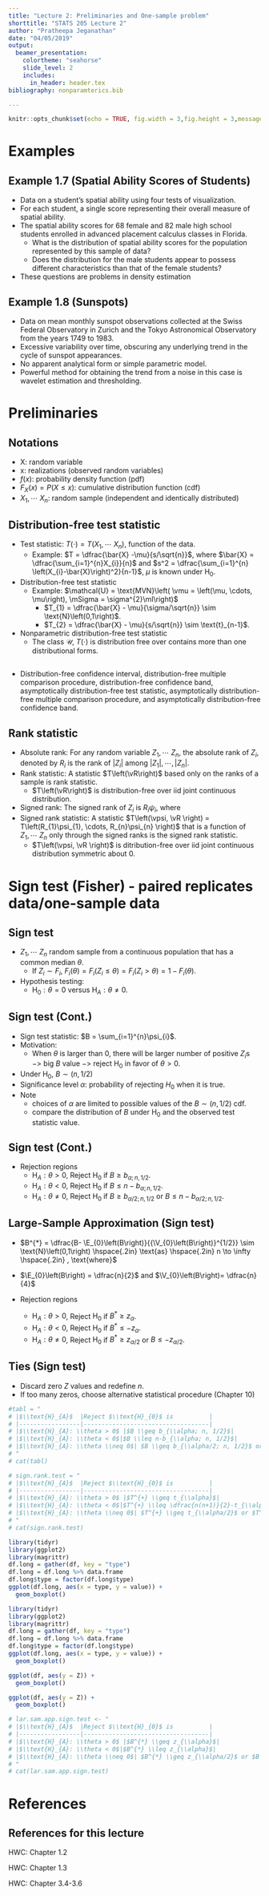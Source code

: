 ```yaml
---
title: "Lecture 2: Preliminaries and One-sample problem"
shorttitle: "STATS 205 Lecture 2"
author: "Pratheepa Jeganathan"
date: "04/05/2019"
output: 
  beamer_presentation:
    colortheme: "seahorse"
    slide_level: 2
    includes:
      in_header: header.tex
bibliography: nonparamterics.bib

---
```


```r
knitr::opts_chunk$set(echo = TRUE, fig.width = 3,fig.height = 3,message=FALSE, warning=FALSE)
```

# Examples

## Example 1.7 (Spatial Ability Scores of Students)
- Data on a student’s spatial ability using four tests of visualization.
- For each student, a single score representing their overall measure of spatial ability. 
- The spatial ability scores for 68 female and 82 male
high school students enrolled in advanced placement calculus classes in Florida.
    - What is the distribution of spatial ability scores
for the population represented by this sample of data?
    - Does the distribution for the male students appear to possess different characteristics than that of the female students? 
- These questions are problems in density estimation

## Example 1.8 (Sunspots)
-  Data on mean monthly sunspot observations
collected at the Swiss Federal Observatory in Zurich and the Tokyo Astronomical Observatory from the years 1749 to 1983.
- Excessive variability over time, obscuring any underlying trend in the cycle of sunspot appearances.
- No apparent analytical form or simple parametric model.
- Powerful method for obtaining the trend from a noise in this case is wavelet estimation and thresholding.

#  Preliminaries

## Notations

- X: random variable
- x: realizations (observed random variables)
- $f(x)$: probability density function (pdf)
- $F_{X}(x) =  P(X \leq x )$: cumulative distribution function (cdf)
- $X_{1}, \cdots\ X_{n}$: random sample (independent and identically distributed)

## Distribution-free test statistic

- Test statistic: $T\left(\cdot\right) = T\left(X_{1}, \cdots\ X_{n}\right)$, function of the data.
    - Example: $T = \dfrac{\bar{X} -\mu}{s/\sqrt{n}}$, where $\bar{X} = \dfrac{\sum_{i=1}^{n}X_{i}}{n}$ and $s^2 = \dfrac{\sum_{i=1}^{n} \left(X_{i}-\bar{X}\right)^2}{n-1}$, $\mu$ is known under $\text{H}_{0}$.
    
-  Distribution-free test statistic
    - Example: $\mathcal{U} = \text{MVN}\left( \vmu = \left(\mu, \cdots, \mu\right), \mSigma = \sigma^{2}\mI\right)$
        - $T_{1} = \dfrac{\bar{X} - \mu}{\sigma/\sqrt{n}} \sim \text{N}\left(0,1\right)$.
        - $T_{2} = \dfrac{\bar{X} - \mu}{s/\sqrt{n}} \sim \text{t}_{n-1}$.
        
- Nonparametric distribution-free test statistic
    - The class $\mathcal{U}$, $T\left(\cdot\right)$ is distribution free over contains more than one distributional forms.
    
##
-   Distribution-free confidence interval, distribution-free multiple comparison procedure, distribution-free confidence band, asymptotically distribution-free test statistic, asymptotically distribution-free multiple comparison procedure, and asymptotically distribution-free confidence band.

## Rank statistic

- Absolute rank: For any random variable $Z_{1}, \cdots\ Z_{n}$, the absolute rank of $Z_{i}$, denoted by $R_{i}$ is the rank of $|Z_{i}|$ among $|Z_{1}|, \cdots, |Z_{n}|$.
- Rank statistic: A statistic $T\left(\vR\right)$ based only on the ranks of a sample is rank statistic. 
    - $T\left(\vR\right)$ is distribution-free over iid joint continuous distribution.
- Signed rank: The signed rank of $Z_{i}$ is $R_{i}\psi_{i}$, where 
\begin{equation}
\psi_{i} = \left \lbrace  
\begin{array}{ll} 
1, & \text{if} \hspace{.5in} Z_{i} > 0,\\
0, & \text{if} \hspace{.5in} Z_{i} < 0.
\end{array}
\right.
\end{equation}
- Signed rank statistic: A statistic $T\left(\vpsi, \vR \right) = T\left(R_{1}\psi_{1}, \cdots, R_{n}\psi_{n} \right)$ that is a function of $Z_{1}, \cdots\ Z_{n}$ only through the signed ranks is the signed rank statistic.
    - $T\left(\vpsi, \vR \right)$ is ditribution-free over iid joint continuous distribution symmetric about 0.
 

# Sign test (Fisher) - paired replicates data/one-sample data

## Sign test 

- $Z_{1}, \cdots\ Z_{n}$ random sample from a continuous population that has a common median $\theta$.
    - If $Z_{i} \sim F_{i}$, $F_{i}\left(\theta\right) = F_{i}\left(Z_{i} \leq \theta \right) = F_{i}\left(Z_{i} > \theta \right) = 1- F_{i}\left(\theta\right)$.
- Hypothesis testing: 
    - $\text{H}_{0}: \theta = 0$ versus $\text{H}_{A}: \theta \neq 0$.

## Sign test (Cont.)

- Sign test statistic: $B = \sum_{i=1}^{n}\psi_{i}$.
- Motivation:
    - When $\theta$ is larger than 0, there will be larger number of positive $Z_{i}$s $->$ big $B$ value $->$ reject $\text{H}_{0}$ in favor of $\theta > 0$.
- Under $\text{H}_{0}$, $B \sim \left(n, 1/2 \right)$
- Significance level $\alpha$: probability of rejecting $H_{0}$ when it is true.
- Note
    - choices of $\alpha$ are limited to possible values of the $B \sim \left(n, 1/2 \right)$ cdf.
    - compare the distribution of $B$ under $\text{H}_{0}$ and the observed test statistic value.


## Sign test (Cont.)

- Rejection regions
    - $\text{H}_{A}: \theta > 0$, Reject $\text{H}_{0}$ if $B \geq b_{\alpha; n, 1/2}$.
    - $\text{H}_{A}: \theta < 0$, Reject $\text{H}_{0}$ if $B \leq n-b_{\alpha; n, 1/2}$.
    - $\text{H}_{A}: \theta \neq 0$, Reject $\text{H}_{0}$ if $B \geq b_{\alpha/2; n, 1/2}$ or $B \leq n-b_{\alpha/2; n, 1/2}$.

## Large-Sample Approximation (Sign test)

- $B^{*} = \dfrac{B- \E_{0}\left(B\right)}{{\V_{0}\left(B\right)}^{1/2}} \sim \text{N}\left(0,1\right) \hspace{.2in} \text{as} \hspace{.2in} n 	\to \infty \hspace{.2in} , \text{where}$
- $\E_{0}\left(B\right) = \dfrac{n}{2}$ and $\V_{0}\left(B\right)= \dfrac{n}{4}$

- Rejection regions
    - $\text{H}_{A}: \theta > 0$, Reject $\text{H}_{0}$ if $B^{*} \geq z_{\alpha}$.
    - $\text{H}_{A}: \theta < 0$, Reject $\text{H}_{0}$ if $B^{*} \leq -z_{\alpha}$.
    - $\text{H}_{A}: \theta \neq 0$, Reject $\text{H}_{0}$ if $B^{*} \geq z_{\alpha/2}$ or $B \leq -z_{\alpha/2}$.
    

## Ties  (Sign test)

- Discard zero $Z$ values and redefine $n$.
- If too many zeros, choose alternative statistical procedure (Chapter 10)




<!-- - Order statistics facts: $X_{1}, \cdots\ X_{n} \sim F(x)$, $F(X_{(1)}) \leq  \cdots \leq F(X_{(n)})$ -->
<!-- - probability integral transfomation -->

<!-- - Distribution of ranks -->
<!-- - Symmetric distribution: $\left( X-\mu\right) \overset{d}{=} \left( \mu - X\right)$ -->

<!-- - Homework problem 1: Assume $X$ is symmetric about $\mu$. Show that $F(\mu+t) =  1- F(\mu-t)$ (definition of symmetry). -->

<!-- - Statistic $t(\cdot)$ -->
<!--     - translational statistic -->
<!--     - translational invariant statistic -->

<!-- - Homework problem 2: Show that $\bar{X}$ mean is translational statistic and $S^{2}$ sample variance is translational invariant statistic. -->

<!-- Example (HWC: Chapter 3, Example 3.2, pg. 44) -->

<!-- - Government and private workers were matched. -->
<!-- - Salaries of matched pairs were obtained. -->
<!-- - $X =$ government worker's salary and  $Y =$ matched private sector salary. -->
<!-- - Test that government workers are generally paid less than their counterparts in the private sector. -->

```r
#tabl = "
# |$\\text{H}_{A}$  |Reject $\\text{H}_{0}$ is          |
# |-----------------|-----------------------------------|
# |$\\text{H}_{A}: \\theta > 0$ |$B \\geq b_{\\alpha; n, 1/2}$|
# |$\\text{H}_{A}: \\theta < 0$|$B \\leq n-b_{\\alpha; n, 1/2}$|
# |$\\text{H}_{A}: \\theta \\neq 0$| $B \\geq b_{\\alpha/2; n, 1/2}$ or $B \\leq n-b_{\\alpha/2; n, 1/2}$|
# "
# cat(tabl)
```

```r
# sign.rank.test = "
# |$\\text{H}_{A}$  |Reject $\\text{H}_{0}$ is          |
# |-----------------|-----------------------------------|
# |$\\text{H}_{A}: \\theta > 0$ |$T^{+} \\geq t_{\\alpha}$|
# |$\\text{H}_{A}: \\theta < 0$|$T^{+} \\leq \dfrac{n(n+1)}{2}-t_{\\alpha}$|
# |$\\text{H}_{A}: \\theta \\neq 0$| $T^{+} \\geq t_{\\alpha/2}$ or $T^{+} \\leq \dfrac{n(n+1)}{2}-t_{\\alpha/2}$|
# "
# cat(sign.rank.test)
```

<!-- ## Boxplot to check the symmetry -->

```r
library(tidyr)
library(ggplot2)
library(magrittr)
df.long = gather(df, key = "type")
df.long = df.long %>% data.frame
df.long$type = factor(df.long$type)
ggplot(df.long, aes(x = type, y = value)) +
  geom_boxplot()
```

<!-- ##  -->

```r
library(tidyr)
library(ggplot2)
library(magrittr)
df.long = gather(df, key = "type")
df.long = df.long %>% data.frame
df.long$type = factor(df.long$type)
ggplot(df.long, aes(x = type, y = value)) +
  geom_boxplot()
```

<!-- ## -->
```r
ggplot(df, aes(y = Z)) +
  geom_boxplot()
```

<!-- ## -->
```r
ggplot(df, aes(y = Z)) +
  geom_boxplot()
```

```r
# lar.sam.app.sign.test <- "
# |$\\text{H}_{A}$  |Reject $\\text{H}_{0}$ is          |
# |-----------------|-----------------------------------|
# |$\\text{H}_{A}: \\theta > 0$ |$B^{*} \\geq z_{\\alpha}$|
# |$\\text{H}_{A}: \\theta < 0$|$B^{*} \\leq z_{\\alpha}$|
# |$\\text{H}_{A}: \\theta \\neq 0$| $B^{*} \\geq z_{\\alpha/2}$ or $B \\leq z_{\\alpha/2}$|
# "
# cat(lar.sam.app.sign.test)
```


# References

##  References for this lecture
HWC: Chapter 1.2

HWC: Chapter 1.3

HWC: Chapter 3.4-3.6


